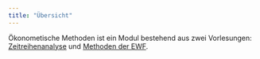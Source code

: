 ```yaml
---
title: "Übersicht"
---
```


Ökonometische Methoden ist ein Modul bestehend aus zwei Vorlesungen: [Zeitreihenanalyse](zeitreihenanalyse.qmd) und [Methoden der EWF](methoden-der-ewf.qmd).
